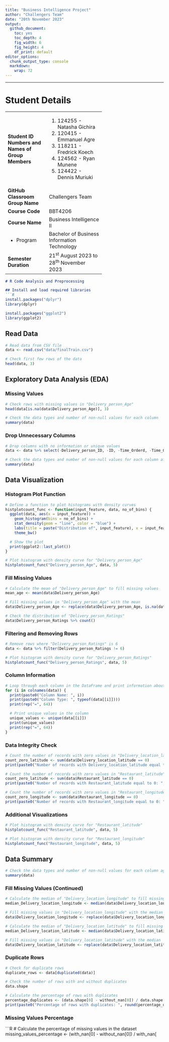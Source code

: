 ---
title: "Business Intelligence Project"
author: "Challengers Team"
date: "20th November 2023"
output:
  github_document: 
    toc: yes
    toc_depth: 4
    fig_width: 6
    fig_height: 4
    df_print: default
editor_options:
  chunk_output_type: console
  markdown: 
    wrap: 72
---

------------------------------------------------------------------------

# Student Details

+-------------+-----------------------------+
| **Student   | 1.  124255 - Natasha        |
| ID Numbers  |     Gichira                 |
| and Names   | 2.  120415 - Emmanuel Agre  |
| of Group    | 3.  118211 - Fredrick Koech |
| Members**   | 4.  124562 - Ryan Munene    |
|             | 5.  124422 - Dennis Muriuki |
+-------------+-----------------------------+
| **GitHub    | Challengers Team            |
| Classroom   |                             |
| Group       |                             |
| Name**      |                             |
+-------------+-----------------------------+
| **Course    | BBT4206                     |
| Code**      |                             |
+-------------+-----------------------------+
| **Course    | Business Intelligence II    |
| Name**      |                             |
+-------------+-----------------------------+
| -   Program | Bachelor of Business        |
|             | Information Technology      |
+-------------+-----------------------------+
| **Semester  | 21^st^ August 2023 to       |
| Duration**  | 28^th^ November 2023        |
+-------------+-----------------------------+

``` markdown
# R Code Analysis and Preprocessing

## Install and load required libraries
```R
install.packages("dplyr")
library(dplyr)

install.packages("ggplot2")
library(ggplot2)
```

## Read Data

``` r
# Read data from CSV file
data <- read.csv("data/finalTrain.csv")

# Check first few rows of the data
head(data, 3)
```

## Exploratory Data Analysis (EDA)

### Missing Values

``` r
# Check rows with missing values in "Delivery_person_Age"
head(data[is.na(data$Delivery_person_Age)], 3)

# Check the data types and number of non-null values for each column
summary(data)
```

### Drop Unnecessary Columns

``` r
# Drop columns with no information or unique values
data <- data %>% select(-Delivery_person_ID, -ID, -Time_Orderd, -Time_Order_picked)

# Check the data types and number of non-null values for each column after dropping columns
summary(data)
```

## Data Visualization

### Histogram Plot Function

``` r
# Define a function to plot histograms with density curves
histplotcount_func <- function(input_feature, data, no_of_bins) {
  ggplot(data, aes(x = input_feature)) +
    geom_histogram(bins = no_of_bins) +
    stat_density(geom = "line", color = "blue") +
    labs(title = paste("Distribution of", input_feature), x = input_feature, y = "Frequency") +
    theme_bw()

  # Show the plot
  print(ggplot2::last_plot())
}

# Plot histogram with density curve for "Delivery_person_Age"
histplotcount_func("Delivery_person_Age", data, 5)
```

### Fill Missing Values

``` r
# Calculate the mean of "Delivery_person_Age" to fill missing values
mean_age <- mean(data$Delivery_person_Age)

# Fill missing values in "Delivery_person_Age" with the mean
data$Delivery_person_Age <- replace(data$Delivery_person_Age, is.na(data$Delivery_person_Age), mean_age)

# Check the distribution of "Delivery_person_Ratings"
data$Delivery_person_Ratings %>% count()
```

### Filtering and Removing Rows

``` r
# Remove rows where "Delivery_person_Ratings" is 6
data <- data %>% filter(Delivery_person_Ratings != 6)

# Plot histogram with density curve for "Delivery_person_Ratings"
histplotcount_func("Delivery_person_Ratings", data, 5)
```

### Column Information

``` r
# Loop through each column in the DataFrame and print information about each column
for (i in colnames(data)) {
  print(paste0("Column Name: ", i))
  print(paste0("Column Type: ", typeof(data[[i]])))
  print(rep("=", 64))

  # Print unique values in the column
  unique_values <- unique(data[[i]])
  print(unique_values)
  print(rep("=", 64))
}
```

### Data Integrity Check

``` r
# Count the number of records with zero values in "Delivery_location_latitude"
count_zero_latitude <- sum(data$Delivery_location_latitude == 0)
print(paste0("Number of records with Delivery_location_latitude equal to 0: ", count_zero_latitude))

# Count the number of records with zero values in "Restaurant_latitude"
count_zero_latitude <- sum(data$Restaurant_latitude == 0)
print(paste0("Number of records with Restaurant_latitude equal to 0: ", count_zero_latitude))

# Count the number of records with zero values in "Restaurant_longitude"
count_zero_longitude <- sum(data$Restaurant_longitude == 0)
print(paste0("Number of records with Restaurant_longitude equal to 0: ", count_zero_longitude))
```

### Additional Visualizations

``` r
# Plot histogram with density curve for "Restaurant_latitude"
histplotcount_func("Restaurant_latitude", data, 5)

# Plot histogram with density curve for "Restaurant_longitude"
histplotcount_func("Restaurant_longitude", data, 5)
```

## Data Summary

``` r
# Check the data types and number of non-null values for each column again
summary(data)
```

### Fill Missing Values (Continued)

``` r
# Calculate the median of "Delivery_location_longitude" to fill missing values
median_Delivery_location_longitude <- median(data$Delivery_location_longitude)

# Fill missing values in "Delivery_location_longitude" with the median
data$Delivery_location_longitude <- replace(data$Delivery_location_longitude, is.na(data$Delivery_location_longitude), median_Delivery_location_longitude)

# Calculate the median of "Delivery_location_latitude" to fill missing values
median_Delivery_location_latitude <- median(data$Delivery_location_latitude)

# Fill missing values in "Delivery_location_latitude" with the median
data$Delivery_location_latitude <- replace(data$Delivery_location_latitude, is.na(data$Delivery_location_latitude), median_Delivery_location_latitude)
```

### Duplicate Rows

``` r
# Check for duplicate rows
duplicate_rows <- data[duplicated(data)]

# Check the number of rows with and without duplicates
data.shape

# Calculate the percentage of rows with duplicates
percentage_duplicates <- (data.shape[0] - without_nan[0]) / data.shape[0] * 100
print(paste0("Percentage of rows with duplicates: ", round(percentage_duplicates, 2), "%"))
```

### Missing Values Percentage

\`\`\`R \# Calculate the percentage of missing values in the dataset
missing_values_percentage \<- (with_nan[0] - without_nan[0]) / with_nan[
